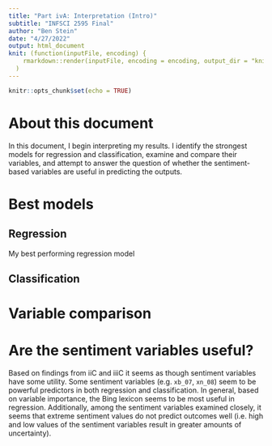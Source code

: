 ```yaml
---
title: "Part ivA: Interpretation (Intro)"
subtitle: "INFSCI 2595 Final"
author: "Ben Stein"
date: "4/27/2022"
output: html_document
knit: (function(inputFile, encoding) {
    rmarkdown::render(inputFile, encoding = encoding, output_dir = "knit") }
  )
---
```


```r
knitr::opts_chunk$set(echo = TRUE)
```

# About this document

In this document, I begin interpreting my results. I identify the strongest models for regression and classification, examine and compare their variables, and attempt to answer the question of whether the sentiment-based variables are useful in predicting the outputs.

# Best models

## Regression

My best performing regression model

## Classification

# Variable comparison

# Are the sentiment variables useful?

Based on findings from iiC and iiiC it seems as though sentiment variables have some utility. Some sentiment variables (e.g. `xb_07`, `xn_08`) seem to be powerful predictors in both regression and classification. In general, based on variable importance, the Bing lexicon seems to be most useful in regression. Additionally, among the sentiment variables examined closely, it seems that extreme sentiment values do not predict outcomes well (i.e. high and low values of the sentiment variables result in greater amounts of uncertainty).